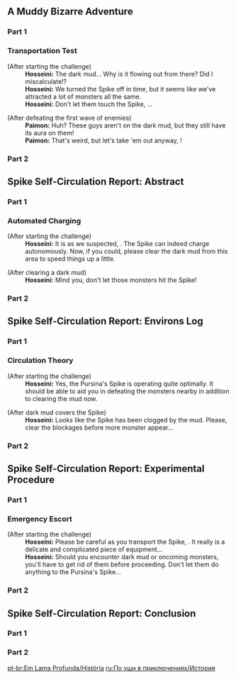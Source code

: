 {{Event Tabs}}
==A Muddy Bizarre Adventure==
===Part 1===
{{Transclude|A Muddy Bizarre Adventure (Part 1)|Dialogue|main=1|top=1}}

===Transportation Test===
{{Dialogue Start}}
;(After starting the challenge)
:'''Hosseini:''' The dark mud... Why is it flowing out from there? Did I miscalculate!?
:'''Hosseini:''' We turned the Spike off in time, but it seems like we've attracted a lot of monsters all the same.
:'''Hosseini:''' Don't let them touch the Spike, {{Traveler}}...

;(After defeating the first wave of enemies)
:'''Paimon:''' Huh? These guys aren't on the dark mud, but they still have its aura on them!
:'''Paimon:''' That's weird, but let's take 'em out anyway, {{Traveler}}!
{{Dialogue End}}

===Part 2===
{{Transclude|A Muddy Bizarre Adventure (Part 2)|Dialogue|main=1|top=1}}

==Spike Self-Circulation Report: Abstract==
===Part 1===
{{Transclude|Spike Self-Circulation Report: Abstract (Part 1)|Dialogue|main=1|top=1}}

===Automated Charging===
{{Dialogue Start}}
;(After starting the challenge)
:'''Hosseini:''' It is as we suspected, {{Traveler}}. The Spike can indeed charge autonomously. Now, if you could, please clear the dark mud from this area to speed things up a little.

;(After clearing a dark mud)
:'''Hosseini:''' Mind you, don't let those monsters hit the Spike!
{{Dialogue End}}

===Part 2===
{{Transclude|Spike Self-Circulation Report: Abstract (Part 2)|Dialogue|main=1|top=1}}

==Spike Self-Circulation Report: Environs Log==
===Part 1===
{{Transclude|Spike Self-Circulation Report: Environs Log (Part 1)|Dialogue|main=1|top=1}}

===Circulation Theory===
{{Dialogue Start}}
;(After starting the challenge)
:'''Hosseini:''' Yes, the Pursina's Spike is operating quite optimally. It should be able to aid you in defeating the monsters nearby in addition to clearing the mud now.

;(After dark mud covers the Spike)
:'''Hosseini:''' Looks like the Spike has been clogged by the mud. Please, clear the blockages before more monster appear...
{{Dialogue End}}

===Part 2===
{{Transclude|Spike Self-Circulation Report: Environs Log (Part 2)|Dialogue|main=1|top=1}}

==Spike Self-Circulation Report: Experimental Procedure==
===Part 1===
{{Transclude|Spike Self-Circulation Report: Experimental Procedure (Part 1)|Dialogue|main=1|top=1}}

===Emergency Escort===
{{Dialogue Start}}
;(After starting the challenge)
:'''Hosseini:''' Please be careful as you transport the Spike, {{Traveler}}. It really is a delicate and complicated piece of equipment...
:'''Hosseini:''' Should you encounter dark mud or oncoming monsters, you'll have to get rid of them before proceeding. Don't let them do anything to the Pursina's Spike...
{{Dialogue End}}

===Part 2===
{{Transclude|Spike Self-Circulation Report: Experimental Procedure (Part 2)|Dialogue|main=1|top=1}}

==Spike Self-Circulation Report: Conclusion==
===Part 1===
{{Transclude|Spike Self-Circulation Report: Conclusion (Part 1)|Dialogue|main=1|top=1}}

===Part 2===
{{Transclude|Spike Self-Circulation Report: Conclusion (Part 2)|Dialogue|main=1|top=1}}

[[pt-br:Em Lama Profunda/História]]
[[ru:По уши в приключениях/История]]